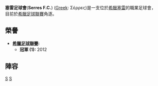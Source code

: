 {{Infobox football club
| clubname = 塞雷足球會
| image    = <!-- 檔案不存在 [[File:Paeserresfc.jpg|200px]] -->
| fullname = Podosfairiki Anonimi Eteria Serres Football Club <br> ''(Ποδοσφαιρική Ανώνυμη Εταιρεία Σέρρες)''
| founded  = {{start date and age|df=yes|1951}}
| ground   = [[塞雷斯市政體育場|塞雷斯市政體育場]]
| capacity = 9,500
| chairman = {{flagicon|Greece}} Panagiotis Spyropoulos
| manager  = {{flagicon|Greece}} Akis Vavalis
| website  = http://www.serresfc.gr/
| league   = A Eps Serres
| season   = 2017–18 |
| position = ? |
| pattern_la1=|pattern_b1=|pattern_ra1 =
| leftarm1=FF6600|body1=FF6600|rightarm1=FF6600|shorts1=FF6600|socks1=FF6600
| pattern_la2=|pattern_b2=|pattern_ra2=
| leftarm2=FFFFFF|body2=FFFFFF|rightarm2=FFFFFF|shorts2=FFFFFF|socks2=FFFFFF
}}

'''塞雷足球會'''('''Serres F.C.''') ([[Greek_language|Greek]]: Σέρρες)是一支位於[[希臘|希臘]][[塞雷|塞雷]]的職業足球會，目前於[[希臘足球聯賽|希臘足球聯賽]]角逐。

==榮譽==

* '''[[希臘足球聯賽|希臘足球聯賽]]:'''
** '''冠軍 (1):''' 2012

==陣容==
{{updated|2015年4月11日}}
{{Fs start}}
{{Fs player | no=  1 | nat= GRE | pos= GK | name= [[Petros_Kravaritis|Petros Kravaritis]] }}
{{Fs player | no=  2 | nat= GRE | pos= MF | name= Dimitrios Soukantos }}
{{Fs player | no=  4 | nat= GRE | pos= DF | name= Menelaos Kofokotsios }}
{{Fs player | no=  5 | nat= GRE | pos= MF | name= [[Tasos_Dentsas|Tasos Dentsas]] }}
{{Fs player | no=  6 | nat= GRE | pos= MF | name= Andreas Kornelatos }}
{{Fs player | no=  7 | nat= GRE | pos= DF | name= Christoforos Tsouvaltsidis }}
{{Fs player | no=  8 | nat= GRE | pos= MF | name= Michalis Chatzidimitriou }}
{{Fs player | no=  9 | nat= GRE | pos= MF | name= Andreas Andreou }}
{{Fs player | no= 11 | nat= GRE | pos= FW | name= Giannis Papaioannou }}
{{Fs player | no= 16 | nat= GRE | pos= MF | name= Spyros Nikolitsas }}
{{Fs player | no= 18 | nat= GRE | pos= DF | name= Christos Koukolis }}
{{Fs player | no= 20 | nat= GRE | pos= MF | name= [[Sotiris_Konstantinidis|Sotiris Konstantinidis]] |other=[[隊長|隊長]] }}
{{Fs player | no= 21 | nat= GRE | pos= MF | name= Giannis Marinou }}
{{Fs mid}}
{{Fs player | no= 22 | nat= GRE | pos= FW | name= Konstantinos Doumtsios }}
{{Fs player | no= 23 | nat= GRE | pos= MF | name= Sotiris Tsiloulis }}
{{Fs player | no= 27 | nat= ALB | pos= FW | name= [[Bledi_Muca|Bledi Muca]] }}
{{Fs player | no= 28 | nat= GRE | pos= MF | name= Georgios Savvidis }}
{{Fs player | no= 60 | nat= GRE | pos= FW | name= Konstantinos Krevvatas }}
{{Fs player | no= 61 | nat= GRE | pos= DF | name= Tryfon Kroustalelis }}
{{Fs player | no= 62 | nat= GRE | pos= MF | name= Christos Eleftheriadis }}
{{Fs player | no= 63 | nat= GRE | pos= DF | name= Petros Kontsidis }}
{{Fs player | no= 65 | nat= GRE | pos= MF | name= Konstantinos Angelidis }}
{{Fs player | no= 71 | nat= GRE | pos= GK | name= Dimitrios Grigoriadis }}
{{Fs player | no= 88 | nat= GRE | pos= DF | name= Christos Panagiotidis }}
{{Fs player | no= 92 | nat= GRE | pos= GK | name= Konstantinos Goupos }}
{{Fs end}}


[[Category:1951年建立的足球俱樂部|S]]
[[Category:希臘足球俱樂部|S]]